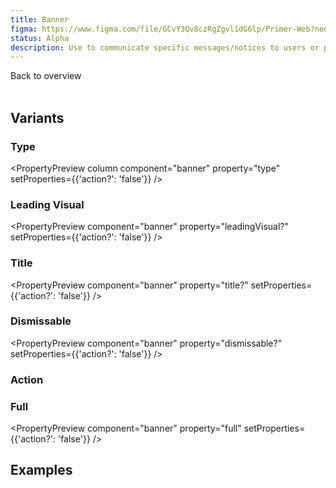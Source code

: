 ```yaml
---
title: Banner
figma: https://www.figma.com/file/GCvY3Qv8czRgZgvl1dG6lp/Primer-Web?node-id=20023%3A74508&t=Dal6NmaXAewUCf34-1
status: Alpha
description: Use to communicate specific messages/notices to users or provide feedback as the result of an action.
---
```



<Link href="/figma/components">Back to overview</Link>
<br />
<br />

## Variants

<PropertyOverview component="banner" />

### Type

<PropertyPreview column component="banner" property="type" setProperties={{'action?': 'false'}} />

### Leading Visual

<PropertyPreview component="banner" property="leadingVisual?" setProperties={{'action?': 'false'}} />

### Title

<PropertyPreview component="banner" property="title?" setProperties={{'action?': 'false'}} />
### Dismissable

<PropertyPreview component="banner" property="dismissable?" setProperties={{'action?': 'false'}} />

### Action

<PropertyPreview component="banner" property="action?" />

### Full

<PropertyPreview component="banner" property="full" setProperties={{'action?': 'false'}} />

## Examples

<Examples component="banner" />
